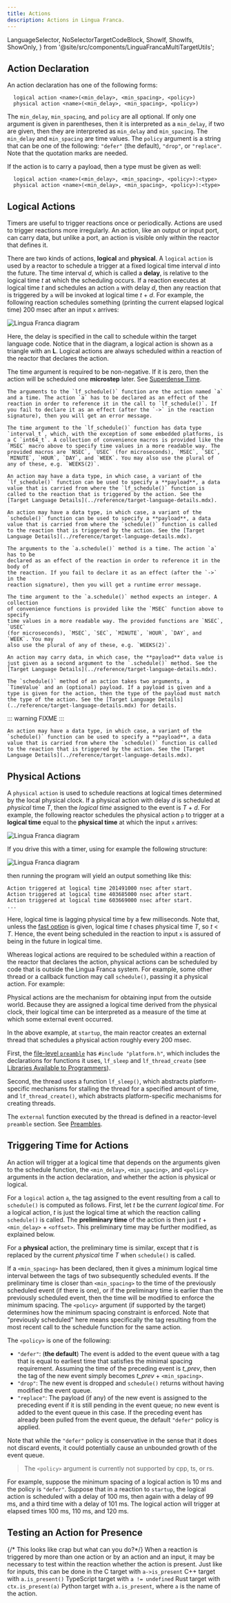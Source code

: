 ```yaml
---
title: Actions
description: Actions in Lingua Franca.
---
```


  LanguageSelector,
  NoSelectorTargetCodeBlock,
  ShowIf, ShowIfs, ShowOnly,
} from '@site/src/components/LinguaFrancaMultiTargetUtils';

<LanguageSelector c cpp py rs ts />

## Action Declaration

An action declaration has one of the following forms:

```lf
  logical action <name>(<min_delay>, <min_spacing>, <policy>)
  physical action <name>(<min_delay>, <min_spacing>, <policy>)
```

The `min_delay`, `min_spacing`, and `policy` are all optional.
If only one argument is given in parentheses, then it is interpreted as a `min_delay`,
if two are given, then they are interpreted as `min_delay` and `min_spacing`.
The `min_delay` and `min_spacing` are time values.
The `policy` argument is a string that can be one of the following:
`"defer"` (the default), `"drop"`, or `"replace"`. Note that the quotation marks are needed.

<ShowOnly c cpp ts rs>

If the action is to carry a payload, then a type must be given as well:

```lf
  logical action <name>(<min_delay>, <min_spacing>, <policy>):<type>
  physical action <name>(<min_delay>, <min_spacing>, <policy>):<type>
```

</ShowOnly>

## Logical Actions

Timers are useful to trigger reactions once or periodically. Actions are used to trigger reactions more irregularly. An action, like an output or input port, can carry data, but unlike a port, an action is visible only within the reactor that defines it.

There are two kinds of actions, **logical** and **physical**. A `logical` `action` is used by a reactor to schedule a trigger at a fixed logical time interval _d_ into the future. The time interval _d_, which is called a **delay**, is relative to the logical time _t_ at which the scheduling occurs. If a reaction executes at logical time _t_ and schedules an action `a` with delay _d_, then any reaction that is triggered by `a` will be invoked at logical time _t_ + _d_. For example, the following reaction schedules something (printing the current elapsed logical time) 200 msec after an input `x` arrives:


<NoSelectorTargetCodeBlock c={C_Schedule} cpp={Cpp_Schedule} py={Py_Schedule} rs={Rs_Schedule} ts={TS_Schedule} lf />

![Lingua Franca diagram](./../assets/images/diagrams/Schedule.svg)

Here, the delay is specified in the call to schedule within the target language code. Notice that in the diagram, a logical action is shown as a triangle with an **L**. Logical actions are always scheduled within a reaction of the reactor that declares the action.

The time argument is required to be non-negative. If it is zero, then the action will be scheduled one **microstep** later. See [Superdense Time](../writing-reactors/superdense-time.mdx).

<ShowIfs>
  <ShowIf c>

    The arguments to the `lf_schedule()` function are the action named `a` and a time. The action `a` has to be declared as an effect of the reaction in order to reference it in the call to `lf_schedule()`. If you fail to declare it as an effect (after the `->` in the reaction signature), then you will get an error message.

    The time argument to the `lf_schedule()` function has data type `interval_t`, which, with the exception of some embedded platforms, is a C `int64_t`. A collection of convenience macros is provided like the `MSEC` macro above to specify time values in a more readable way. The provided macros are `NSEC`, `USEC` (for microseconds), `MSEC`, `SEC`, `MINUTE`, `HOUR`, `DAY`, and `WEEK`. You may also use the plural of any of these, e.g. `WEEKS(2)`.

    An action may have a data type, in which case, a variant of the `lf_schedule()` function can be used to specify a **payload**, a data value that is carried from where the `lf_schedule()` function is called to the reaction that is triggered by the action. See the [Target Language Details](../reference/target-language-details.mdx).

  </ShowIf>
  <ShowIf cpp>

    An action may have a data type, in which case, a variant of the `schedule()` function can be used to specify a **payload**, a data value that is carried from where the `schedule()` function is called to the reaction that is triggered by the action. See the [Target Language Details](../reference/target-language-details.mdx).
    
  </ShowIf>
  <ShowIf py>

    The arguments to the `a.schedule()` method is a time. The action `a` has to be
    declared as an effect of the reaction in order to reference it in the body of
    the reaction. If you fail to declare it as an effect (after the `->` in the
    reaction signature), then you will get a runtime error message.

    The time argument to the `a.schedule()` method expects an integer. A collection
    of convenience functions is provided like the `MSEC` function above to specify
    time values in a more readable way. The provided functions are `NSEC`, `USEC`
    (for microseconds), `MSEC`, `SEC`, `MINUTE`, `HOUR`, `DAY`, and `WEEK`. You may
    also use the plural of any of these, e.g. `WEEKS(2)`.

    An action may carry data, in which case, the **payload** data value is just given as a second argument to the `.schedule()` method. See the [Target Language Details](../reference/target-language-details.mdx).

  </ShowIf>
  <ShowIf ts>

    The `schedule()` method of an action takes two arguments, a `TimeValue` and an (optional) payload. If a payload is given and a type is given for the action, then the type of the payload must match the type of the action. See the [Target Language Details](../reference/target-language-details.mdx) for details.

  </ShowIf>

  <ShowIf rs>

::: warning
FIXME
:::

    An action may have a data type, in which case, a variant of the `schedule()` function can be used to specify a **payload**, a data value that is carried from where the `schedule()` function is called to the reaction that is triggered by the action. See the [Target Language Details](../reference/target-language-details.mdx).

  </ShowIf>
</ShowIfs>

## Physical Actions

A `physical` `action` is used to schedule reactions at logical times determined by the local physical clock. If a physical action with delay _d_ is scheduled at _physical_ time _T_, then the _logical time_ assigned to the event is _T_ + _d_. For example, the following reactor schedules the physical action `p` to trigger at a **logical time** equal to the **physical time** at which the input `x` arrives:


<NoSelectorTargetCodeBlock c={C_Physical} cpp={Cpp_Physical} py={Py_Physical} rs={Rs_Physical} ts={TS_Physical} lf />

![Lingua Franca diagram](./../assets/images/diagrams/Physical.svg)

If you drive this with a timer, using for example the following structure:

![Lingua Franca diagram](./../assets/images/diagrams/PhysicalTest.svg)

then running the program will yield an output something like this:

```
Action triggered at logical time 201491000 nsec after start.
Action triggered at logical time 403685000 nsec after start.
Action triggered at logical time 603669000 nsec after start.
...
```

Here, logical time is lagging physical time by a few milliseconds. Note that, unless the [fast option](../reference/target-declaration.mdx#fast) is given, logical time _t_ chases physical time _T_, so _t_ < _T_. Hence, the event being scheduled in the reaction to input `x` is assured of being in the future in logical time.

Whereas logical actions are required to be scheduled within a reaction of the reactor that declares the action, physical actions can be scheduled by code that is outside the Lingua Franca system. For example, some other thread or a callback function may call `schedule()`, passing it a physical action. For example:


<NoSelectorTargetCodeBlock c={C_Asynchronous} cpp={Cpp_Asynchronous} py={Py_Asynchronous} rs={Rs_Asynchronous} ts={TS_Asynchronous} lf />


<AsynchronousSVG title="Lingua Franca diagram: Asynchronous" role="img" width="350" />

Physical actions are the mechanism for obtaining input from the outside world. Because they are assigned a logical time derived from the physical clock, their logical time can be interpreted as a measure of the time at which some external event occurred.

<ShowOnly c>

In the above example, at `startup`, the main reactor creates an external thread that schedules a physical action roughly every 200 msec.

First, the [file-level `preamble`](../writing-reactors/preambles.mdx) has `#include "platform.h"`, which includes the declarations for functions it uses, `lf_sleep` and `lf_thread_create` (see [Libraries Available to Programmers](<../reference/target-language-details.mdx#libraries-available-to-programmers>)).

Second, the thread uses a function `lf_sleep()`, which abstracts platform-specific mechanisms for stalling the thread for a specified amount of time, and `lf_thread_create()`, which abstracts platform-specific mechanisms for creating threads.

The `external` function executed by the thread is defined in a reactor-level `preamble` section. See [Preambles](../writing-reactors/preambles.mdx).

</ShowOnly>

## Triggering Time for Actions

An action will trigger at a logical time that depends on the arguments given to the schedule function, the `<min_delay>`, `<min_spacing>`, and `<policy>` arguments in the action declaration, and whether the action is physical or logical.

For a `logical` action `a`, the tag assigned to the event resulting from a call to `schedule()` is computed as follows. First, let _t_ be the _current logical time_. For a logical action, _t_ is just the logical time at which the reaction calling `schedule()` is called. The **preliminary time** of the action is then just _t_ + `<min_delay>` + `<offset>`. This preliminary time may be further modified, as explained below.

For a **physical** action, the preliminary time is similar, except that _t_ is replaced by the current _physical_ time _T_ when `schedule()` is called.

If a `<min_spacing>` has been declared, then it gives a minimum logical time
interval between the tags of two subsequently scheduled events. If the
preliminary time is closer than `<min_spacing>` to the time of the previously
scheduled event (if there is one), or if the preliminary time is earlier than
the previously scheduled event, then the time will be modified to enforce
the minimum spacing. The `<policy>` argument (if supported by the target)
determines how the minimum spacing constraint is enforced.
Note that "previously scheduled" here means specifically the tag resulting from
the most recent call to the schedule function for the same action.

<ShowIfs>
<ShowIf c py>

The `<policy>` is one of the following:

- `"defer"`: (**the default**) The event is added to the event queue with a tag that is equal to earliest time that satisfies the minimal spacing requirement. Assuming the time of the preceding event is _t_prev_, then the tag of the new event simply becomes _t_prev_ + `<min_spacing>`.
- `"drop"`: The new event is dropped and `schedule()` returns without having modified the event queue.
- `"replace"`: The payload (if any) of the new event is assigned to the preceding event if it is still pending in the event queue; no new event is added to the event queue in this case. If the preceding event has already been pulled from the event queue, the default `"defer"` policy is applied.

Note that while the `"defer"` policy is conservative in the sense that it does not discard events, it could potentially cause an unbounded growth of the event queue.

</ShowIf>

<ShowIf cpp ts rs>

> The `<policy>` argument is currently not supported by cpp, ts, or rs.

</ShowIf>
</ShowIfs>

For example, suppose the minimum spacing of a logical action is 10 ms and the policy is `"defer"`.
Suppose that in a reaction to `startup`, the logical action is scheduled with a delay of
100 ms, then again with a delay of 99 ms, and a third time with a delay of 101 ms.
The logical action will trigger at elapsed times 100 ms, 110 ms, and 120 ms.

## Testing an Action for Presence

{/* This looks like crap but what can you do?*/}
When a reaction is triggered by more than one action or by an action and an input, it may be necessary to test within the reaction whether the action is present.
Just like for inputs, this can be done in the  <ShowOnly c inline>C target with `a->is_present`</ShowOnly>
  <ShowOnly cpp inline>C++ target with `a.is_present()`</ShowOnly>
  <ShowOnly ts inline>TypeScript target with `a != undefined`</ShowOnly>
  <ShowOnly rs inline>Rust target with `ctx.is_present(a)`</ShowOnly>
  <ShowOnly py inline>Python target with `a.is_present`</ShowOnly>, where `a` is the name of the action.